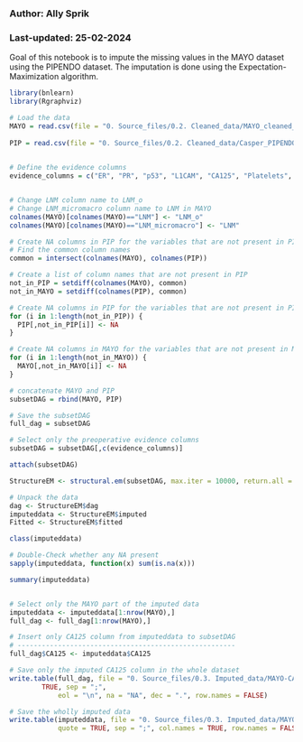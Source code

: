 ### Author: Ally Sprik
### Last-updated: 25-02-2024

Goal of this notebook is to impute the missing values in the MAYO dataset using the PIPENDO dataset. The imputation is done using the Expectation-Maximization algorithm.

```r
library(bnlearn)
library(Rgraphviz)

# Load the data
MAYO = read.csv(file = "0. Source_files/0.2. Cleaned_data/MAYO_cleaned_model.csv", header=TRUE, colClasses = c(rep
                                                                                                               ("factor")), sep = ",", na.strings=c(""," ","99","NA"))
PIP = read.csv(file = "0. Source_files/0.2. Cleaned_data/Casper_PIPENDO_Cleaned.csv", header=TRUE, colClasses = c(rep
                                                                                                                  ("factor")), sep = ",", na.strings=c(""," ","99","NA"))

# Define the evidence columns
evidence_columns = c("ER", "PR", "p53", "L1CAM", "CA125", "Platelets", "PreoperativeGrade","LNM", "LVSI", "Chemotherapy", "Radiotherapy", "Survival1yr", "Survival3yr", "Survival5yr", "Cytology")


# Change LNM column name to LNM_o
# Change LNM_micromacro column name to LNM in MAYO
colnames(MAYO)[colnames(MAYO)=="LNM"] <- "LNM_o"
colnames(MAYO)[colnames(MAYO)=="LNM_micromacro"] <- "LNM"

# Create NA columns in PIP for the variables that are not present in PIP
# Find the common column names
common = intersect(colnames(MAYO), colnames(PIP))

# Create a list of column names that are not present in PIP
not_in_PIP = setdiff(colnames(MAYO), common)
not_in_MAYO = setdiff(colnames(PIP), common)

# Create NA columns in PIP for the variables that are not present in PIP, to make them concatable
for (i in 1:length(not_in_PIP)) {
  PIP[,not_in_PIP[i]] <- NA
}

# Create NA columns in MAYO for the variables that are not present in MAYO, to make them concatable
for (i in 1:length(not_in_MAYO)) {
  MAYO[,not_in_MAYO[i]] <- NA
}

# concatenate MAYO and PIP
subsetDAG = rbind(MAYO, PIP)

# Save the subsetDAG
full_dag = subsetDAG

# Select only the preoperative evidence columns
subsetDAG = subsetDAG[,c(evidence_columns)]

attach(subsetDAG)

```
```r
StructureEM <- structural.em(subsetDAG, max.iter = 10000, return.all = TRUE, maximize = 'tabu')
```

```r
# Unpack the data
dag <- StructureEM$dag
imputeddata <- StructureEM$imputed
Fitted <- StructureEM$fitted

class(imputeddata)

# Double-Check whether any NA present
sapply(imputeddata, function(x) sum(is.na(x)))

summary(imputeddata)


# Select only the MAYO part of the imputed data
imputeddata <- imputeddata[1:nrow(MAYO),]
full_dag <- full_dag[1:nrow(MAYO),]

# Insert only CA125 column from imputeddata to subsetDAG
# ------------------------------------------------------
full_dag$CA125 <- imputeddata$CA125

# Save only the imputed CA125 column in the whole dataset
write.table(full_dag, file = "0. Source_files/0.3. Imputed_data/MAYO-CA125-Imputed.csv", append = FALSE, quote =
        TRUE, sep = ";",
            eol = "\n", na = "NA", dec = ".", row.names = FALSE)

# Save the wholly imputed data
write.table(imputeddata, file = "0. Source_files/0.3. Imputed_data/MAYO-imputed-complete.csv", append = FALSE,
            quote = TRUE, sep = ";", col.names = TRUE, row.names = FALSE)


```

